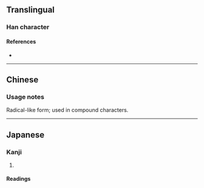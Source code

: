 {{also|水}}
{{character info/new}}
==Translingual==

===Han character===
{{Han char|rn=85|rad=水|as=01|sn=5|four=|canj=XE,FF,XXFF|ids=⿻亅⿱丷八,⿲冫亅⿱丿丶}}

====References====
* {{Han ref|kx=0603.011|dkj=17092|hdz=31545.011|uh=6C3A|ud=27706}}

----

==Chinese==
{{zh-see|水|v}}

===Usage notes===
Radical-like form; used in compound characters.

----

==Japanese==

===Kanji===
{{ja-kanji|grade=r|rs=水01}}

# {{rfdef|ja|sort=水01}}

====Readings====
{{ja-readings
|goon=すい<すゐ
|kanon=すい<すゐ
|kun=したみず-<したみづ-
}}